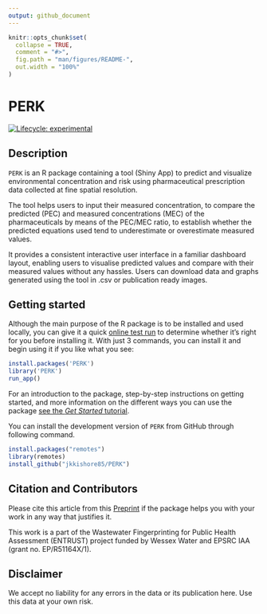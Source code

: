 ```yaml
---
output: github_document
---
```


<!-- README.md is generated from README.Rmd. Please edit that file -->

```r
knitr::opts_chunk$set(
  collapse = TRUE,
  comment = "#>",
  fig.path = "man/figures/README-",
  out.width = "100%"
)
```

# PERK
<!-- badges: start -->
[![Lifecycle: experimental](https://img.shields.io/badge/lifecycle-experimental-orange.svg)](https://lifecycle.r-lib.org/articles/stages.html#experimental)
<!-- badges: end -->

## Description
`PERK` is an R package containing a tool (Shiny App) to predict and visualize environmental concentration and risk using pharmaceutical prescription data collected at fine spatial resolution.

The tool helps users to input their measured concentration, to compare the predicted (PEC) and measured concentrations (MEC) of the pharmaceuticals by means of the PEC/MEC ratio, to establish whether the predicted equations used tend to underestimate or overestimate measured values.

It provides a consistent interactive user interface in a familiar dashboard layout, enabling users to visualise predicted values and compare with their measured values without any hassles. Users can download data and graphs generated using the tool in .csv or publication ready images.

## Getting started
Although the main purpose of the R package is to be installed and used locally, you can give it a quick [online test run](http://51.141.234.162/shiny/DemoPERK/) to determine whether it's right for you before installing it. With just 3 commands, you can install it and begin using it if you like what you see:
```r
install.packages('PERK')
library('PERK')
run_app()
```
For an introduction to the package, step-by-step instructions on getting
started, and more information on the different ways you can use the package [see the *Get Started* tutorial]().

You can install the development version of `PERK` from GitHub through following command.
``` r
install.packages("remotes")
library(remotes)
install_github("jkkishore85/PERK")
```

## Citation and Contributors
Please cite this article from this [Preprint](https://papers.ssrn.com/sol3/papers.cfm?abstract_id=4306129) if the package helps you with your work in any way that justifies it.

This work is a part of the Wastewater Fingerprinting for Public Health Assessment (ENTRUST) project funded by Wessex Water and EPSRC IAA (grant no. EP/R51164X/1).

## Disclaimer
We accept no liability for any errors in the data or its publication here. Use this data at your own risk.
